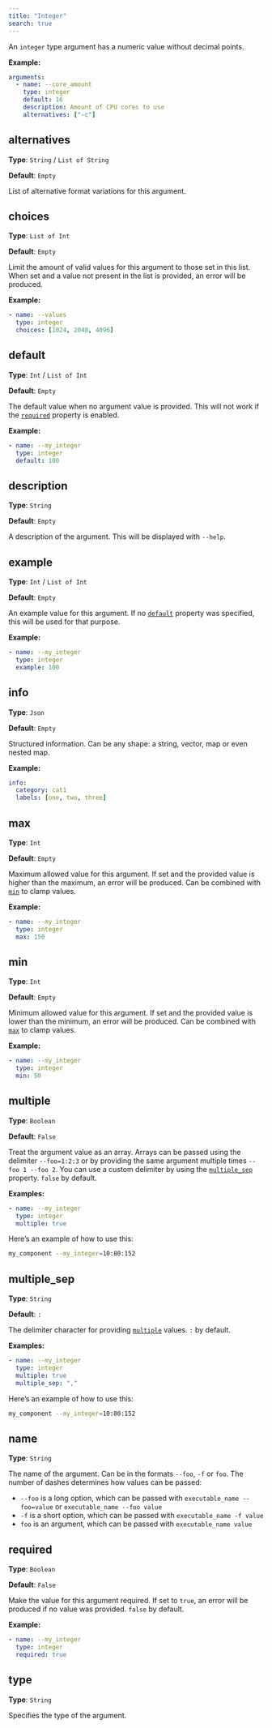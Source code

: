 ```yaml
---
title: "Integer"
search: true
---
```


An `integer` type argument has a numeric value without decimal points.

**Example:**

```yaml
arguments:
  - name: --core_amount
    type: integer
    default: 16
    description: Amount of CPU cores to use
    alternatives: ["-c"]

```

## alternatives

**Type**: `String` / `List of String`

**Default**: `Empty`

List of alternative format variations for this argument.

## choices

**Type**: `List of Int`

**Default**: `Empty`

Limit the amount of valid values for this argument to those set in this list. When set and a value not present in the list is provided, an error will be produced.

**Example:**

```yaml
- name: --values
  type: integer
  choices: [1024, 2048, 4096]

```

## default

**Type**: `Int` / `List of Int`

**Default**: `Empty`

The default value when no argument value is provided. This will not work if the [`required`](#required) property is enabled.

**Example:**

```yaml
- name: --my_integer
  type: integer
  default: 100

```

## description

**Type**: `String`

**Default**: `Empty`

A description of the argument. This will be displayed with `--help`.

## example

**Type**: `Int` / `List of Int`

**Default**: `Empty`

An example value for this argument. If no [`default`](#default) property was specified, this will be used for that purpose.

**Example:**

```yaml
- name: --my_integer
  type: integer
  example: 100

```

## info

**Type**: `Json`

**Default**: `Empty`

Structured information. Can be any shape: a string, vector, map or even nested map.

**Example:**

```yaml
info:
  category: cat1
  labels: [one, two, three]
```

## max

**Type**: `Int`

**Default**: `Empty`

Maximum allowed value for this argument. If set and the provided value is higher than the maximum, an error will be produced. Can be combined with [`min`](#min) to clamp values.

**Example:**

```yaml
- name: --my_integer
  type: integer
  max: 150

```

## min

**Type**: `Int`

**Default**: `Empty`

Minimum allowed value for this argument. If set and the provided value is lower than the minimum, an error will be produced. Can be combined with [`max`](#max) to clamp values.

**Example:**

```yaml
- name: --my_integer
  type: integer
  min: 50

```

## multiple

**Type**: `Boolean`

**Default**: `False`

Treat the argument value as an array. Arrays can be passed using the delimiter `--foo=1:2:3` or by providing the same argument multiple times `--foo 1 --foo 2`. You can use a custom delimiter by using the [`multiple_sep`](#multiple_sep) property. `false` by default.

**Examples:**

```yaml
- name: --my_integer
  type: integer
  multiple: true

```

Here's an example of how to use this:

```bash
my_component --my_integer=10:80:152
```

## multiple_sep

**Type**: `String`

**Default**: `:`

The delimiter character for providing [`multiple`](#multiple) values. `:` by default.

**Examples:**

```yaml
- name: --my_integer
  type: integer
  multiple: true
  multiple_sep: ","

```

Here's an example of how to use this:

```bash
my_component --my_integer=10:80:152
```

## name

**Type**: `String`

The name of the argument. Can be in the formats `--foo`, `-f` or `foo`. The number of dashes determines how values can be passed:  

  - `--foo` is a long option, which can be passed with `executable_name --foo=value` or `executable_name --foo value`
  - `-f` is a short option, which can be passed with `executable_name -f value`
  - `foo` is an argument, which can be passed with `executable_name value`  


## required

**Type**: `Boolean`

**Default**: `False`

Make the value for this argument required. If set to `true`, an error will be produced if no value was provided. `false` by default.

**Example:**

```yaml
- name: --my_integer
  type: integer
  required: true

```

## type

**Type**: `String`

Specifies the type of the argument.
